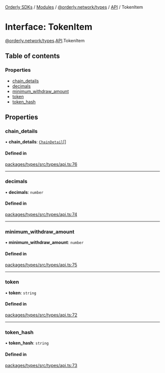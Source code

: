 [Orderly SDKs](./../README) / [Modules](./../modules) / [@orderly.network/types](./../modules/orderly_network_types) / [API](./../modules/orderly_network_types.API) / TokenItem

# Interface: TokenItem

[@orderly.network/types](./../modules/orderly_network_types).[API](./../modules/orderly_network_types.API).TokenItem

## Table of contents

### Properties

- [chain\_details](./orderly_network_types.API.TokenItem#chain_details)
- [decimals](./orderly_network_types.API.TokenItem#decimals)
- [minimum\_withdraw\_amount](./orderly_network_types.API.TokenItem#minimum_withdraw_amount)
- [token](./orderly_network_types.API.TokenItem#token)
- [token\_hash](./orderly_network_types.API.TokenItem#token_hash)

## Properties

### chain\_details

• **chain\_details**: [`ChainDetail`](./orderly_network_types.API.ChainDetail)[]

#### Defined in

[packages/types/src/types/api.ts:76](https://github.com/OrderlyNetwork/js-sdk/blob/b4bb4035/packages/types/src/types/api.ts#L76)

___

### decimals

• **decimals**: `number`

#### Defined in

[packages/types/src/types/api.ts:74](https://github.com/OrderlyNetwork/js-sdk/blob/b4bb4035/packages/types/src/types/api.ts#L74)

___

### minimum\_withdraw\_amount

• **minimum\_withdraw\_amount**: `number`

#### Defined in

[packages/types/src/types/api.ts:75](https://github.com/OrderlyNetwork/js-sdk/blob/b4bb4035/packages/types/src/types/api.ts#L75)

___

### token

• **token**: `string`

#### Defined in

[packages/types/src/types/api.ts:72](https://github.com/OrderlyNetwork/js-sdk/blob/b4bb4035/packages/types/src/types/api.ts#L72)

___

### token\_hash

• **token\_hash**: `string`

#### Defined in

[packages/types/src/types/api.ts:73](https://github.com/OrderlyNetwork/js-sdk/blob/b4bb4035/packages/types/src/types/api.ts#L73)
